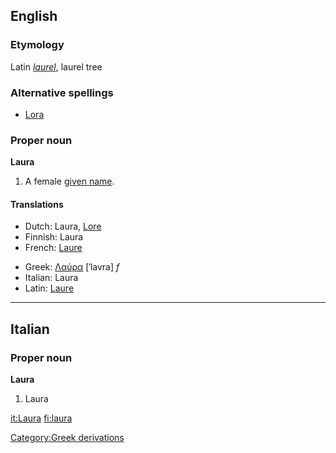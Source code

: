 {{see|laura}}
{{wikipedia}}
==English==

===Etymology===
Latin ''[[laurel]]'', laurel tree

===Alternative spellings===
*[[Lora]]

===Proper noun===
'''Laura'''
# A female [[given name]].

====Translations====
{{top}}
*Dutch: Laura, [[Lore]]
*Finnish: Laura
*French: [[Laure]]
{{mid}}
*Greek: [[Λαύρα]] [ˈlavra] ''f''
*Italian: Laura
*Latin: [[Laure]]
{{bottom}}

----

==Italian==
===Proper noun===
'''Laura'''
#Laura

[[Category:Greek derivations]]

[[it:Laura]]
[[fi:laura]]